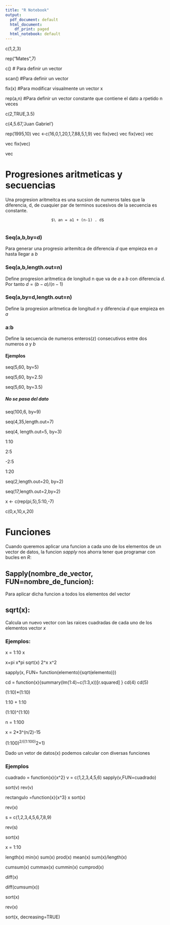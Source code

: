 ```yaml
---
title: "R Notebook"
output:
  pdf_document: default
  html_document:
    df_print: paged
  html_notebook: default
---
```

c(1,2,3)

rep("Mates",7)

c() # Para definir un vector

scan() #Para definir un vector
  
fix(x) #Para modificar visualmente un vector x

rep(a,n) #Para definir un vector constante que contiene el dato a rpetido n veces


c(2,TRUE,3.5)

c(4,5.67,'Juan Gabriel')

rep(1995,10)
vec <-c(16,0,1,20,1,7,88,5,1,9)
vec
fix(vec)
vec
fix(vec)
vec

vec
fix(vec)


vec

# Progresiones aritmeticas y secuencias

Una progresion aritmeitca es una sucsion de numeros tales que la diferencia, d, de cuaquier par de terminos sucesivos de la secuencia es constante.

                        $\ an = a1 + (n-1) . d$
                        
### Seq(a,b,by=d)

Para generar una progresio aritemitca de diferencia $d$ que empieza en $a$ hasta llegar a $b$

### Seq(a,b,length.out=n)

Define progresion aritmetica de longitud n que va de $a$ a $b$ con diferencia $d$. Por tanto $d=(b-a)/(n-1)$

### Seq(a,by=d,length.out=n)

Define la progresion aritmetica de longitud $n$ y diferencia $d$ que empieza en $a$

### a:b

Define la secuencia de numeros enteros(z) consecutivos entre dos numeros $a$ y $b$

#### Ejemplos

seq(5,60, by=5)

seq(5,60, by=2.5)

seq(5,60, by=3.5)

##### No se pasa del dato

seq(100,6, by=9)

seq(4,35,length.out=7)

seq(4, length.out=5, by=3)

1:10

2:5

-2:5

1:20

seq(2,length.out=20, by=2)

seq(17,length.out=2,by=2)

x <- c(rep(pi,5),5:10,-7)

c(0,x,10,x,20)

# Funciones

Cuando queremos aplicar una funcion a cada uno de los elementos de un vector de datos, la funcion $sapply$ nos ahorra tener que programar con bucles en $R$:

## Sapply(nombre_de_vector, FUN=nombre_de_funcion):

Para aplicar dicha funcion a todos los elementos del vector

## sqrt(x):

Calcula un nuevo vector con las raices cuadradas de cada uno de los elementos vector $x$

### Ejemplos:

x = 1:10
x

x+pi
x*pi
sqrt(x)
2^x
x^2

sapply(x, FUN= function(elemento){sqrt(elemento)})

cd = function(x){summary(lm(1:4)~c(1:3,x))[r.squared] }
cd(4)
cd(5)

(1:10)*(1:10)

1:10 + 1:10

(1:10)^(1:10)

n = 1:100

x = 2*3^(n/2)-15

(1:100)^2/((1:100)^2+1)


Dado un vetor de datos(x) podemos calcular con diversas funciones

### Ejemplos


cuadrado = function(x){x^2}
v = c(1,2,3,4,5,6)
sapply(v,FUN=cuadrado)

sort(v)
rev(v)

rectangulo =function(x){x^3}
x 
sort(x)

rev(x)

s = c(1,2,3,4,5,6,7,8,9)

rev(s)

sort(x)

x = 1:10

length(x)
min(x)
sum(x)
prod(x)
mean(x)
sum(x)/length(x)

cumsum(x)
cummax(x)
cummin(x)
cumprod(x)

diff(x)

diff(cumsum(x))

sort(x)

rev(x)

sort(x, decreasing=TRUE)



